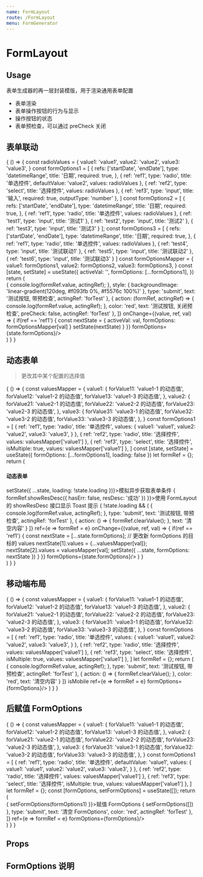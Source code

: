 ```yaml
---
name: FormLayout
route: /FormLayout
menu: FormGenerator
---
```



# FormLayout

## Usage

<Playground>
  <FormLayoutDemo/>
</Playground>

表单生成器的再一层封装模版，用于渲染通用表单配置

- 表单渲染
- 表单操作按钮的行为与显示
- 操作按钮的状态
- 表单预检查，可以通过 preCheck 关闭

## 表单联动

<Playground>
  {
    () => {
      const radioValues = {
        value1: 'value1',
        value2: 'value2',
        value3: 'value3',
      }
      const formOptions1 = [
        {
          refs: ['startDate', 'endDate'],
          type: 'datetimeRange',
          title: '日期',
          required: true,
        },
        {
          ref: 'ref1',
          type: 'radio',
          title: '单选控件',
          defaultValue: 'value2',
          values: radioValues
        },
        {
          ref: 'ref2',
          type: 'select',
          title: '选择控件',
          values: radioValues
        },
        {
          ref: 'ref3',
          type: 'input',
          title: '输入',
          required: true,
          outputType: 'number'
        },
      ]
      const formOptions2 = [
        {
          refs: ['startDate', 'endDate'],
          type: 'datetimeRange',
          title: '日期',
          required: true,
        },
        {
          ref: 'ref1',
          type: 'radio',
          title: '单选控件',
          values: radioValues
        },
        {
          ref: 'test1',
          type: 'input',
          title: '测试1'
        },
        {
          ref: 'test2',
          type: 'input',
          title: '测试2'
        },
        {
          ref: 'test3',
          type: 'input',
          title: '测试3'
        }
      ];
      const formOptions3 = [
        {
          refs: ['startDate', 'endDate'],
          type: 'datetimeRange',
          title: '日期',
          required: true,
        },
        {
          ref: 'ref1',
          type: 'radio',
          title: '单选控件',
          values: radioValues
        },
        {
          ref: 'test4',
          type: 'input',
          title: '测试联动1'
        },
        {
          ref: 'test5',
          type: 'input',
          title: '测试联动2'
        },
        {
          ref: 'test6',
          type: 'input',
          title: '测试联动3'
        }
      ]
      const formOptionsMapper = {
        value1: formOptions1,
        value2: formOptions2,
        value3: formOptions3,
      }
      const [state, setState] = useState({
        activeVal: '',
        formOptions: [...formOptions1],
      })
      return (
        <div>
          <FormLayout
            btnConfig={[
              {
                action: (formRef, actingRef) => {
                  console.log(formRef.value, actingRef);
                },
                style: {
                  backgroundImage: 'linear-gradient(120deg, #f093fb 0%, #f5576c 100%)'
                },
                type: 'submit',
                text: '测试按钮, 带预检查',
                actingRef: 'forTest'
              },
              {
                action: (formRef, actingRef) => {
                  console.log(formRef.value, actingRef);
                },
                color: 'red',
                text: '测试按钮, 关闭预检查',
                preCheck: false,
                actingRef: 'forTest'
              },
            ]}
            onChange={(value, ref, val) => {
              if(ref == 'ref1') {
                const nextState = {
                  activeVal: val,
                  formOptions: formOptionsMapper[val]
                }
                setState(nextState)
              }
            }}
            formOptions={state.formOptions}/>
        </div>
      )
    }
  }
</Playground>

## 动态表单

> 更改其中某个配置的选择值

<Playground>
  {
    () => {
      const valuesMapper = {
        value1: {
          forValue11: 'value1-1 的动态值',
          forValue12: 'value1-2 的动态值',
          forValue13: 'value1-3 的动态值',
        },
        value2: {
          forValue21: 'value2-1 的动态值',
          forValue22: 'value2-2 的动态值',
          forValue23: 'value2-3 的动态值',
        },
        value3: {
          forValue31: 'value3-1 的动态值',
          forValue32: 'value3-2 的动态值',
          forValue33: 'value3-3 的动态值',
        },
      }
      const formOptions1 = [
        {
          ref: 'ref1',
          type: 'radio',
          title: '单选控件',
          values: {
            value1: 'value1',
            value2: 'value2',
            value3: 'value3',
          }
        },
        {
          ref: 'ref2',
          type: 'radio',
          title: '选择控件',
          values: valuesMapper['value1']
        },
        {
          ref: 'ref3',
          type: 'select',
          title: '选择控件',
          isMultiple: true,
          values: valuesMapper['value1']
        },
      ]
      const [state, setState] = useState({
        formOptions: [...formOptions1],
        loading: false
      })
      let formRef = {};
      return (
        <div>
          <h4>动态表单</h4>
          <span className="btn theme flat mr10" onClick={e => setState({
            ...state,
            loading: !state.loading
          })}>模拟异步获取表单条件</span>
          <span className="btn red flat" onClick={e => {
            formRef.showResDesc({
              hasErr: false,
              resDesc: '成功'
            })
          }}>使用 FormLayout 的 showResDesc 接口显示 Toast 提示</span>
          <Loading loading={state.loading}>
            {
              !state.loading && (
                <FormLayout
                  btnConfig={[
                    {
                      action: (formRef, actingRef) => {
                        console.log(formRef.value, actingRef);
                      },
                      type: 'submit',
                      text: '测试按钮, 带预检查',
                      actingRef: 'forTest'
                    },
                    {
                      action: () => {
                        formRef.clearValue();
                      },
                      text: '清空内容'
                    }
                  ]}
                  ref={e => formRef = e}
                  onChange={(value, ref, val) => {
                    if(ref == 'ref1') {
                      const nextState = [...state.formOptions];
                      // 更改新 formOptions 的目标的 values
                      nextState[1].values = {...valuesMapper[val]};
                      nextState[2].values = valuesMapper[val];
                      setState({
                        ...state,
                        formOptions: nextState
                      })
                    }
                  }}
                  formOptions={state.formOptions}/>
              )
            }
          </Loading>
        </div>
      )
    }
  }
</Playground>

## 移动端布局

<Playground>
  {
    () => {
      const valuesMapper = {
        value1: {
          forValue11: 'value1-1 的动态值',
          forValue12: 'value1-2 的动态值',
          forValue13: 'value1-3 的动态值',
        },
        value2: {
          forValue21: 'value2-1 的动态值',
          forValue22: 'value2-2 的动态值',
          forValue23: 'value2-3 的动态值',
        },
        value3: {
          forValue31: 'value3-1 的动态值',
          forValue32: 'value3-2 的动态值',
          forValue33: 'value3-3 的动态值',
        },
      }
      const formOptions = [
        {
          ref: 'ref1',
          type: 'radio',
          title: '单选控件',
          values: {
            value1: 'value1',
            value2: 'value2',
            value3: 'value3',
          }
        },
        {
          ref: 'ref2',
          type: 'radio',
          title: '选择控件',
          values: valuesMapper['value1']
        },
        {
          ref: 'ref3',
          type: 'select',
          title: '选择控件',
          isMultiple: true,
          values: valuesMapper['value1']
        },
      ]
      let formRef = {};
      return (
        <FormLayout
          btnConfig={[
            {
              action: (formRef, actingRef) => {
                console.log(formRef.value, actingRef);
              },
              type: 'submit',
              text: '测试按钮, 带预检查',
              actingRef: 'forTest'
            },
            {
              action: () => {
                formRef.clearValue();
              },
              color: 'red',
              text: '清空内容'
            }
          ]}
          isMobile
          ref={e => formRef = e}
          formOptions={formOptions}/>
      )
    }
  }
</Playground>

## 后赋值 FormOptions

<Playground>
  {
    () => {
      const valuesMapper = {
        value1: {
          forValue11: 'value1-1 的动态值',
          forValue12: 'value1-2 的动态值',
          forValue13: 'value1-3 的动态值',
        },
        value2: {
          forValue21: 'value2-1 的动态值',
          forValue22: 'value2-2 的动态值',
          forValue23: 'value2-3 的动态值',
        },
        value3: {
          forValue31: 'value3-1 的动态值',
          forValue32: 'value3-2 的动态值',
          forValue33: 'value3-3 的动态值',
        },
      }
      const formOptions1 = [
        {
          ref: 'ref1',
          type: 'radio',
          title: '单选控件',
          defaultValue: 'value1',
          values: {
            value1: 'value1',
            value2: 'value2',
            value3: 'value3',
          }
        },
        {
          ref: 'ref2',
          type: 'radio',
          title: '选择控件',
          values: valuesMapper['value1']
        },
        {
          ref: 'ref3',
          type: 'select',
          title: '选择控件',
          isMultiple: true,
          values: valuesMapper['value1']
        },
      ]
      let formRef = {};
      const [formOptions, setFormOptions] = useState([]);
      return (
        <div>
          <span className="btn theme" onClick={e => {
            setFormOptions(formOptions1)
          }}>赋值 FormOptions</span>
          <FormLayout
            btnConfig={[
              {
                action: (formRef, actingRef) => {
                  setFormOptions([])
                },
                type: 'submit',
                text: '清空 FormOptions',
                color: 'red',
                actingRef: 'forTest'
              },
            ]}
            ref={e => formRef = e}
            formOptions={formOptions}/>
        </div>
      )
    }
  }
</Playground>

## Props

<Props of={FormLayout} />

## FormOptions 说明

<FormOptionsDesc/>
